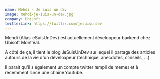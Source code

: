 ```yaml
---
name: Mehdi - Je suis un dev
image: mehdi-je-suis-un-dev.jpg
company: Ubisoft
twitterLink: https://twitter.com/jesuisundev
---
```


Mehdi (Alias jeSuisUnDev) est actuellement développeur backend chez Ubisoft
Montréal.

A côté de ça, il tient le blog JeSuisUnDev sur lequel il partage des articles
autours de la vie d'un développeur (technique, anecdotes, conseils, ...).

Il parait qu'il a également un compte twitter rempli de memes et à récemment
lancé une chaîne Youtube.